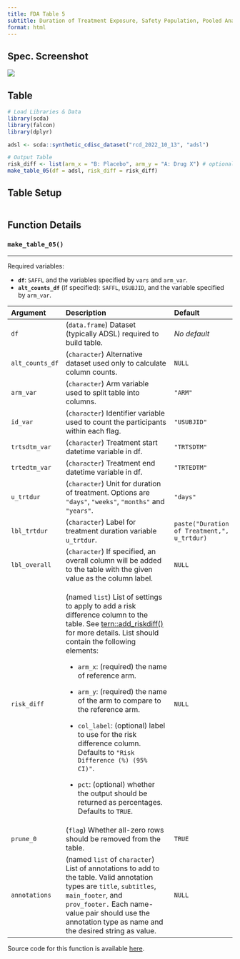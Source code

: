 ```yaml
---
title: FDA Table 5
subtitle: Duration of Treatment Exposure, Safety Population, Pooled Analyses
format: html
---
```


::: panel-tabset
## Spec. Screenshot

![](../assets/images/screenshots/table_05.png){fig-align="center"}

## Table

```r
# Load Libraries & Data
library(scda)
library(falcon)
library(dplyr)

adsl <- scda::synthetic_cdisc_dataset("rcd_2022_10_13", "adsl")

# Output Table
risk_diff <- list(arm_x = "B: Placebo", arm_y = "A: Drug X") # optional
make_table_05(df = adsl, risk_diff = risk_diff)
```

## Table Setup

```r
```

## Function Details

### `make_table_05()`

------------------------------------------------------------------------

Required variables:

-   **`df`**: `SAFFL` and the variables specified by `vars` and `arm_var`.
-   **`alt_counts_df`** (if specified): `SAFFL`, `USUBJID`, and the variable specified by `arm_var`.

+-----------------+--------------------------------------------------------------------------------------------------------------------------------------------------------------------------------------------------------------------------------------------------------------+---------------------------------------------+
| Argument        | Description                                                                                                                                                                                                                                                  | Default                                     |
+:================+:=============================================================================================================================================================================================================================================================+:============================================+
| `df`            | (`data.frame`) Dataset (typically ADSL) required to build table.                                                                                                                                                                                             | *No default*                                |
+-----------------+--------------------------------------------------------------------------------------------------------------------------------------------------------------------------------------------------------------------------------------------------------------+---------------------------------------------+
| `alt_counts_df` | (`character`) Alternative dataset used only to calculate column counts.                                                                                                                                                                                      | `NULL`                                      |
+-----------------+--------------------------------------------------------------------------------------------------------------------------------------------------------------------------------------------------------------------------------------------------------------+---------------------------------------------+
| `arm_var`       | (`character`) Arm variable used to split table into columns.                                                                                                                                                                                                 | `"ARM"`                                     |
+-----------------+--------------------------------------------------------------------------------------------------------------------------------------------------------------------------------------------------------------------------------------------------------------+---------------------------------------------+
| `id_var`        | (`character`) Identifier variable used to count the participants within each flag.                                                                                                                                                                           | `"USUBJID"`                                 |
+-----------------+--------------------------------------------------------------------------------------------------------------------------------------------------------------------------------------------------------------------------------------------------------------+---------------------------------------------+
| `trtsdtm_var`   | (`character`) Treatment start datetime variable in df.                                                                                                                                                                                                       | `"TRTSDTM"`                                 |
+-----------------+--------------------------------------------------------------------------------------------------------------------------------------------------------------------------------------------------------------------------------------------------------------+---------------------------------------------+
| `trtedtm_var`   | (`character`) Treatment end datetime variable in df.                                                                                                                                                                                                         | `"TRTEDTM"`                                 |
+-----------------+--------------------------------------------------------------------------------------------------------------------------------------------------------------------------------------------------------------------------------------------------------------+---------------------------------------------+
| `u_trtdur`      | (`character`) Unit for duration of treatment. Options are `"days"`, `"weeks"`, `"months"` and `"years"`.                                                                                                                                                     | `"days"`                                    |
+-----------------+--------------------------------------------------------------------------------------------------------------------------------------------------------------------------------------------------------------------------------------------------------------+---------------------------------------------+
| `lbl_trtdur`    | (`character`) Label for treatment duration variable `u_trtdur`.                                                                                                                                                                                              | `paste("Duration of Treatment,", u_trtdur)` |
+-----------------+--------------------------------------------------------------------------------------------------------------------------------------------------------------------------------------------------------------------------------------------------------------+---------------------------------------------+
| `lbl_overall`   | (`character`) If specified, an overall column will be added to the table with the given value as the column label.                                                                                                                                           | `NULL`                                      |
+-----------------+--------------------------------------------------------------------------------------------------------------------------------------------------------------------------------------------------------------------------------------------------------------+---------------------------------------------+
| `risk_diff`     | (named `list`) List of settings to apply to add a risk difference column to the table. See [tern::add_riskdiff()](https://insightsengineering.github.io/tern/main/reference/add_riskdiff.html) for more details. List should contain the following elements: | `NULL`                                      |
|                 |                                                                                                                                                                                                                                                              |                                             |
|                 | -   `arm_x`: (required) the name of reference arm.                                                                                                                                                                                                           |                                             |
|                 |                                                                                                                                                                                                                                                              |                                             |
|                 | -   `arm_y`: (required) the name of the arm to compare to the reference arm.                                                                                                                                                                                 |                                             |
|                 |                                                                                                                                                                                                                                                              |                                             |
|                 | -   `col_label`: (optional) label to use for the risk difference column. Defaults to `"Risk Difference (%) (95% CI)"`.                                                                                                                                       |                                             |
|                 |                                                                                                                                                                                                                                                              |                                             |
|                 | -   `pct`: (optional) whether the output should be returned as percentages. Defaults to `TRUE`.                                                                                                                                                              |                                             |
+-----------------+--------------------------------------------------------------------------------------------------------------------------------------------------------------------------------------------------------------------------------------------------------------+---------------------------------------------+
| `prune_0`       | (`flag`) Whether all-zero rows should be removed from the table.                                                                                                                                                                                             | `TRUE`                                      |
+-----------------+--------------------------------------------------------------------------------------------------------------------------------------------------------------------------------------------------------------------------------------------------------------+---------------------------------------------+
| `annotations`   | (named `list` of `character`) List of annotations to add to the table. Valid annotation types are `title`, `subtitles`, `main_footer`, and `prov_footer.` Each name-value pair should use the annotation type as name and the desired string as value.       | `NULL`                                      |
+-----------------+--------------------------------------------------------------------------------------------------------------------------------------------------------------------------------------------------------------------------------------------------------------+---------------------------------------------+

Source code for this function is available [here](https://github.com/pharmaverse/falcon/blob/main/R/fda-table_05.R).
:::
